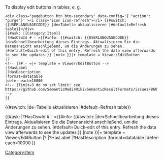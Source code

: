 <onlyinclude> <!-- {{#pagebutton: { "action": "edit-data", "params": {"source_page": "{{{1}}}", "reload": false}, "label": "", "icon_class": "icon icon-edit" } }}  -->
<div style="float:left">
<div class="pagebutton btn btn-light" data-config='{ "action": "edit-data", "params": {"source_page": "{{{1}}}", "reload": false} }' ><i class="icon icon-edit"></i></div>
</div><nowiki /> </onlyinclude><noinclude>
To display edit buttons in tables, e. g.
<pre>
<div class="pagebutton btn btn-secondary" data-config='{ "action": "purge"}' ><i class="icon icon-refresh"></i> {{#switch: {{USERLANGUAGECODE}} |de=Tabelle aktualisieren |#default=Refresh table}}</div>
{{#ask: [[Category:Item]]
|?HasOswId # - ={{#info: {{#switch: {{USERLANGUAGECODE}} |de=Schnellbearbeitung dieses Eintrags. Aktualisieren Sie die Datenansicht anschließend, um die Änderungen zu sehen. |#default=Quick-edit of this entry. Refresh the data view afterwards to see the updates.}} |note }}|+ template = Viewer/EditButton
|?
<!-- |?# - =|+ template = Viewer/EditButton -->
|?HasLabel
|?HasDescription
|format=datatable
|defer-each=10000
<!-- |limit=3 do no set limit! see https://github.com/SemanticMediaWiki/SemanticResultFormats/issues/860 -->
}}
</pre>
<div class="pagebutton btn btn-secondary" data-config='{ "action": "purge"}' ><i class="icon icon-refresh"></i> {{#switch: {{USERLANGUAGECODE}} |de=Tabelle aktualisieren |#default=Refresh table}}</div>
{{#ask: [[Category:Item]]
|?HasOswId # - ={{#info: {{#switch: {{USERLANGUAGECODE}} |de=Schnellbearbeitung dieses Eintrags. Aktualisieren Sie die Datenansicht anschließend, um die Änderungen zu sehen. |#default=Quick-edit of this entry. Refresh the data view afterwards to see the updates.}} |note }}|+ template = Viewer/EditButton
|?
<!-- |?# - =|+ template = Viewer/EditButton -->
|?HasLabel
|?HasDescription
|format=datatable
|defer-each=10000
}}
</noinclude>